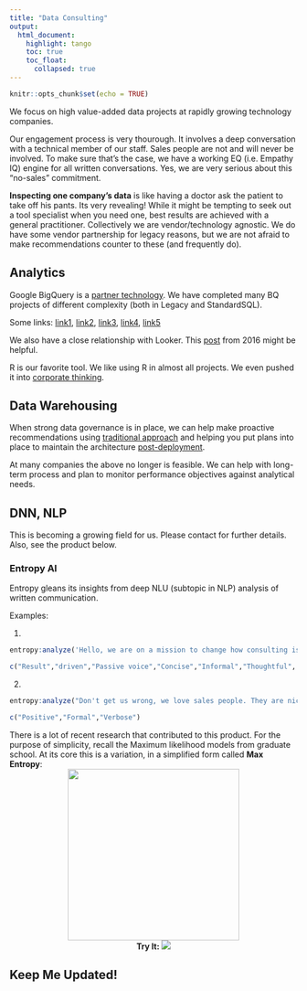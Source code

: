 ```yaml
---
title: "Data Consulting"
output:
  html_document:
    highlight: tango
    toc: true
    toc_float:
      collapsed: true
---
```


```r
knitr::opts_chunk$set(echo = TRUE)
```
We focus on high value-added data projects at rapidly growing technology companies.

Our engagement process is very thourough. It involves a deep conversation with a technical member of our staff. Sales people are not and will never be involved. To make sure that's the case, we have a working EQ (i.e. Empathy IQ) engine for all written conversations. Yes, we are very serious about this "no-sales" commitment.

**Inspecting one company's data** is like having a doctor ask the patient to take off his pants. Its very revealing! While it might be tempting to seek out a tool specialist when you need one, best results are achieved with a general practitioner. Collectively we are vendor/technology agnostic. We do have some vendor partnership for legacy reasons, but we are not afraid to make recommendations counter to these (and frequently do).

## Analytics

Google BigQuery is a [partner technology](https://cloud.google.com/partners/directory/#?q=caura#search). We have completed many BQ projects of different complexity (both in Legacy and StandardSQL).

Some links:
<a href="https://discourse.looker.com/t/developer-and-production-pdts-in-looker/3567">link1</a>, <a href="https://discourse.looker.com/t/bigquery-migrating-from-legacy-sql-to-standard-sql/3568">link2</a>, <a href="https://discourse.looker.com/t/incremental-pdts-on-bigquery-or-how-to-produce-daily-snapshots-on-scd-type-1-schemas/2666">link3</a>, <a href="https://stackoverflow.com/questions/35807572/bigquery-pivot-data-rows-columns/43711803#43711803">link4</a>, <a href="https://stackoverflow.com/questions/42151828/google-bigquery-taking-too-long-but-small-change">link5</a>

We also have a close relationship with Looker. This [post](http://segahmeer.com/post/why-did-i-become-a-data-consultant-and-a-looker-partner) from 2016 might be helpful.

R is our favorite tool. We like using R in almost all projects. We even pushed it into  [corporate thinking](https://looker.com/blog/predict-lending-clubs-loan-portfolio-returns-using-hp-vertica-looker-and-distributed-r).

## Data Warehousing

When strong data governance is in place, we can help make proactive recommendations using [traditional approach](https://discourse.looker.com/t/designing-a-data-warehouse-what-would-a-bi-solution-recommend/1231/5) and helping you put plans into place to maintain the architecture [post-deployment](https://discourse.looker.com/t/optimize-query-performance-with-lookml-a-case-study/1219).

At many companies the above no longer is feasible. We can help with long-term process and plan to monitor performance objectives against analytical needs.

## DNN, NLP

This is becoming a growing field for us. Please contact for further details. Also, see the product below.

### Entropy AI

Entropy gleans its insights from deep NLU (subtopic in NLP) analysis of written communication.

Examples:

1)
```r
entropy:analyze('Hello, we are on a mission to change how consulting is done.')
```
```r
c("Result","driven","Passive voice","Concise","Informal","Thoughtful", "Assertive")
```

2)
```r
entropy:analyze("Don't get us wrong, we love sales people. They are nice people. We like spending time with them. But we also belief that in consulting a direct connection with a technical member is key to a successful engagement.")
```
```r
c("Positive","Formal","Verbose")
```


There is a lot of recent research that contributed to this product. For the purpose of simplicity, recall the Maximum likelihood models from graduate school. At its core this is a variation, in a simplified form called **Max Entropy**:
<center><img src="https://user-images.githubusercontent.com/1756903/32816722-17b7e470-c96f-11e7-8225-9ee0e0882343.png" width="300"></center>


<center><b>Try It: </b>[![](entropy.gif)](https://github.com/caura/entropy-ai-bot)</center>

## Keep Me Updated!
